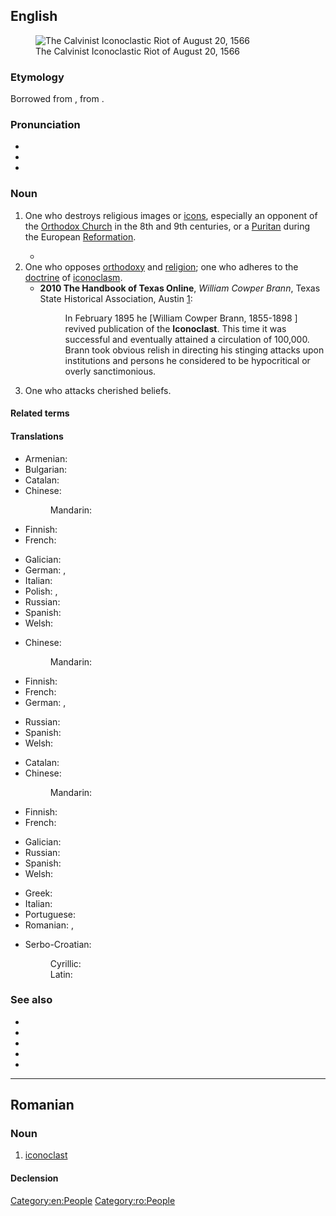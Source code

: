 ==English==
{{was wotd|2006|October|20}}
[[File:Frans Hogenberg - The Calvinist Iconoclastic Riot of August 20, 1566 - WGA11470.jpg|thumb|The Calvinist Iconoclastic Riot of August 20, 1566]]

===Etymology===
Borrowed from {{bor|en|fr|iconoclaste}}, from {{der|en|gkm|εἰκονοκλάστης|lit=image breaker}}.

===Pronunciation===
* {{IPA|/aɪˈkɒnəklæst/|lang=en}}
* {{audio|en-us-iconoclast.ogg|Audio (US)|lang=en}}
* {{audio|en-au-iconoclast.ogg|Audio (AU)|lang=en}}

===Noun===
{{en-noun}}

# {{lb|en|historical|Christianity}} One who destroys religious images or [[icons]], especially an opponent of the [[Orthodox Church]] in the 8th and 9th centuries, or a [[Puritan]] during the European [[Reformation]].
#: {{ant|en|iconodule}}
#* {{quote-book|lang=en|year=2004|author=Eugene TeSelle|section=Iconoclast|title=World Book Encyclopedia, 2004 edition (CD)|passage=In the days of the early Christian church, people who opposed the veneration (reverence) of images were called '''iconoclasts'''.}}
# One who opposes [[orthodoxy]] and [[religion]]; one who adheres to the [[doctrine]] of [[iconoclasm]].
#* '''2010 The Handbook of Texas Online''', ''William Cowper Brann'', Texas State Historical Association, Austin [http://www.tshaonline.org/handbook/online/articles/fbr23]:
#*: In February 1895 he [William Cowper Brann, 1855-1898 ] revived publication of the '''Iconoclast'''. This time it was successful and eventually attained a circulation of 100,000. Brann took obvious relish in directing his stinging attacks upon institutions and persons he considered to be hypocritical or overly sanctimonious.
# {{lb|en|by extension}} One who attacks cherished beliefs.

====Related terms====
{{col3|en
|clast
|clastic
|icon
|iconoclasm
|iconoclastic
}}

====Translations====
{{trans-top|one who destroys religious images or icons}}
* Armenian: {{t+|hy|պատկերամարտ}}
* Bulgarian: {{t+|bg|иконоборец|m}}
* Catalan: {{t+|ca|iconoclasta|m|f}}
* Chinese:
*: Mandarin: {{t-needed|cmn}}
* Finnish: {{t+|fi|kuvainraastaja}}
* French: {{t+|fr|iconoclaste}}
{{trans-mid}}
* Galician: {{t|gl|iconoclasta|m|f}}
* German: {{t|de|Bilderstürmer|m}}, {{t+|de|Ikonoklast|m}}
* Italian: {{t+|it|iconoclasta}}
* Polish: {{t+|pl|ikonoklasta|m}}, {{t|pl|obrazoburca|m}}
* Russian: {{t+|ru|иконобо́рец|m}}
* Spanish: {{t+|es|iconoclasta|m|f}}
* Welsh: {{t|cy|delwdrylliwr|m}}
{{trans-bottom}}

{{trans-top|one who opposes orthodoxy and religion}}
* Chinese:
*: Mandarin: {{t-needed|cmn}}
* Finnish: {{t+|fi|kuvainraastaja}}
* French: {{t+|fr|iconoclaste}}
* German: {{t|de|Bilderstürmer|m}}, {{t+|de|Ikonoklast|m}}
{{trans-mid}}
* Russian: {{t+|ru|иконобо́рец|m}}
* Spanish: {{t+|es|iconoclasta}}
* Welsh: {{t|cy|delwdrylliwr|m}}
{{trans-bottom}}

{{trans-top|one who attacks cherished beliefs}}
* Catalan: {{t+|ca|iconoclasta|m|f}}
* Chinese:
*: Mandarin: {{t-needed|cmn}}
* Finnish: {{t+|fi|kerettiläinen}}
* French: {{t+|fr|iconoclaste}}
{{trans-mid}}
* Galician: {{t|gl|iconoclasta|m|f}}
* Russian: {{t+|ru|иконобо́рец|m}}
* Spanish: {{t+|es|iconoclasta|m|f}}
* Welsh: {{t|cy|delwdrylliwr|m}}
{{trans-bottom}}

{{checktrans-top}}
* Greek: {{t+check|el|εικονοκλάστης}}
* Italian: {{t+check|it|iconoclasta|m|f}}
* Portuguese: {{t+check|pt|iconoclasta|m|f}}
* Romanian: {{t+check|ro|iconoclast|m}}, {{t+|ro|iconoclastă|f}}
{{trans-mid}}
* Serbo-Croatian:
*: Cyrillic: {{t-check|sh|иконокласт}}
*: Latin: {{t+|sh|ikonoklast}}
{{trans-bottom}}

===See also===
* {{l|en|antichrist}}
* {{l|en|rebel}}
* {{l|en|radical}}
* {{l|en|dissenter}}
* {{l|en|contrarian}}

[[Category:en:People]]

----

==Romanian==

===Noun===
{{ro-noun|m|iconoclaști|f=iconoclastă}}

# [[#English|iconoclast]]

====Declension====
{{ro-noun-m|pl=iconoclaști}}

[[Category:ro:People]]